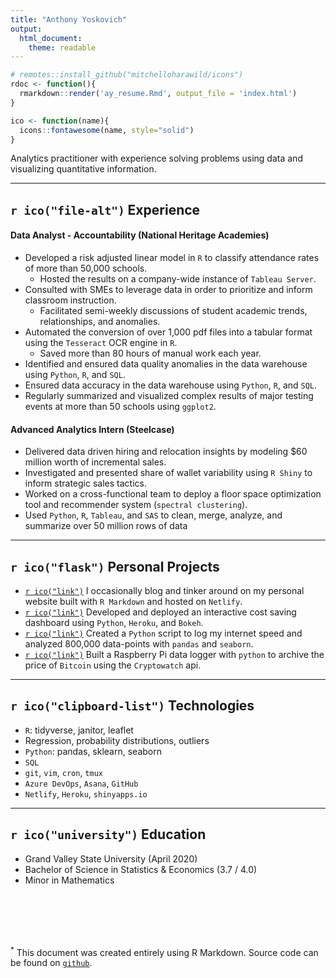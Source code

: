 ```yaml
---
title: "Anthony Yoskovich"
output: 
  html_document: 
    theme: readable
---
```


```r
# remotes::install_github("mitchelloharawild/icons")
rdoc <- function(){
  rmarkdown::render('ay_resume.Rmd', output_file = 'index.html')
}

ico <- function(name){
  icons::fontawesome(name, style="solid")
}
```

Analytics practitioner with experience solving problems using data and visualizing quantitative information.

****

## `r ico("file-alt")` Experience

#### Data Analyst - Accountability (National Heritage Academies)
- Developed a risk adjusted linear model in `R` to classify attendance rates of more than 50,000 schools.
  - Hosted the results on a company-wide instance of `Tableau Server`.
- Consulted with SMEs to leverage data in order to prioritize and inform classroom instruction.
  - Facilitated semi-weekly discussions of student academic trends, relationships, and anomalies.
- Automated the conversion of over 1,000 pdf files into a tabular format using the `Tesseract` OCR engine in `R`.
  - Saved more than 80 hours of manual work each year.
- Identified and ensured data quality anomalies in the data warehouse using `Python`, `R`, and `SQL`.
- Ensured data accuracy in the data warehouse using `Python`, `R`, and `SQL`.
- Regularly summarized and visualized complex results of major testing events at more than 50 schools using `ggplot2`.

#### Advanced Analytics Intern (Steelcase)
- Delivered data driven hiring and relocation insights by modeling $60 million worth of incremental sales.
- Investigated and presented share of wallet variability using `R Shiny` to inform strategic sales tactics.
- Worked on a cross-functional team to deploy a floor space optimization tool and recommender system (`spectral clustering`).
- Used `Python`, `R`, `Tableau`, and `SAS` to clean, merge, analyze, and summarize over 50 million rows of data

****

## `r ico("flask")` Personal Projects
- [`r ico("link")`](https://anthonyyoskovich.com/) I occasionally blog and tinker around on my personal website built with `R Markdown` and hosted on `Netlify`.
- [`r ico("link")`](https://amisaving.herokuapp.com/myapp) Developed and deployed an interactive cost saving dashboard using `Python`, `Heroku`, and `Bokeh`.
- [`r ico("link")`](https://anthonyyoskovich.com/project/internet-traffic/) Created a `Python` script to log my internet speed and analyzed 800,000 data-points with `pandas` and `seaborn`.
- [`r ico("link")`](https://www.youtube.com/watch?v=KQN2H1IuiuM&t=2s) Built a Raspberry Pi data logger with `python` to archive the price of `Bitcoin` using the `Cryptowatch` api.

****

## `r ico("clipboard-list")` Technologies
- `R`: tidyverse, janitor, leaflet
- Regression, probability distributions, outliers
- `Python`: pandas, sklearn, seaborn
- `SQL`
- `git`, `vim`, `cron`, `tmux`
- `Azure DevOps`, `Asana`, `GitHub`
- `Netlify`, `Heroku`, `shinyapps.io`

****

## `r ico("university")` Education
- Grand Valley State University (April 2020)
- Bachelor of Science in Statistics & Economics (3.7 / 4.0)
- Minor in Mathematics

<br>
<br>
<br>
<br>

<sup>*</sup> This document was created entirely using R Markdown. Source code can be found on [`github`](https://github.com/ayoskovich/resume).
